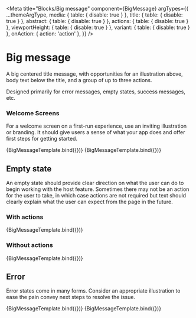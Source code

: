 
<Meta
  title="Blocks/Big message"
  component={BigMessage}
  argTypes={{
    ...themeArgType,
    media: { table: { disable: true } },
    title: { table: { disable: true } },
    abstract: { table: { disable: true } },
    actions: { table: { disable: true } },
    viewportHeight: { table: { disable: true } },
    variant: { table: { disable: true } },
    onAction: { action: 'action' },
  }}
/>


# Big message

A big centered title message, with opportunities for an illustration above, body text below the title, and a group of up to three actions.

Designed primarily for error messages, empty states, success messages, etc.

### Welcome Screens

For a welcome screen on a first-run experience, use an inviting illustration or branding. It should give users a sense of what your app does and offer first steps for getting started.

<Canvas withSource="none">
  <Story
    name="Welcome variant 1"
    args={{
      theme: 'light',
      media: { label: 'Hello', illustration: 'hello' },
      title: [{ text: 'Welcome to Contoso! Your opinion counts.' }],
      abstract: [
        { text: 'Contoso is your tool to create, take, and manage polls.' },
      ],
      actions: {
        primary: { actionId: 'a1', label: 'Sign in' },
        secondary: { actionId: 'a2', label: 'Sign up' },
        tertiary: { actionId: 'a3', label: 'Learn more about Contoso' },
      },
    }}
  >
    {BigMessageTemplate.bind({})}
  </Story>
</Canvas>

<ArgsTable story="Welcome variant 1" />

<Canvas withSource="none">
  <Story
    name="Welcome variant 2"
    args={{
      theme: 'light',
      media: { label: 'Hello', illustration: 'hello' },
      title: [{ text: 'Welcome to your workspace, Daniela' }],
      abstract: [
        {
          text: 'Access all your boards for photos, files, and tasks from a single place.',
        },
      ],
      actions: {
        primary: {
          actionId: 'a1',
          label: 'Create a board',
          icon: 'add',
        },
        secondary: {
          actionId: 'a2',
          label: 'Find an existing board',
          icon: 'search',
        },
      },
    }}
  >
    {BigMessageTemplate.bind({})}
  </Story>
</Canvas>

<ArgsTable story="Welcome variant 2" />

## Empty state

An empty state should provide clear direction on what the user can do to begin working with the host feature. Sometimes there may not be an action for the user to take, in which case actions are not required but text should clearly explain what the user can expect from the page in the future.

### With actions

<Canvas withSource="none">
  <Story
    name="Empty with Actions"
    args={{
      theme: 'light',
      media: { label: 'Empty', illustration: 'empty' },
      actions: {
        primary: {
          actionId: 'a1',
          label: 'Create a task',
          icon: 'add',
        },
        secondary: {
          actionId: 'a2',
          label: 'Find an existing task',
          icon: 'search',
        },
      },
    }}
  >
    {BigMessageTemplate.bind({})}
  </Story>
</Canvas>

<ArgsTable story="Empty with Actions" />

### Without actions

<Canvas withSource="none">
  <Story
    name="Empty"
    args={{
      theme: 'light',
      media: { label: 'Empty', illustration: 'empty' },
      title: [{ text: "Once you're assigned a task, you'll find it here" }],
      abstract: [{ text: 'Until then, enjoy your time off.' }],
    }}
  >
    {BigMessageTemplate.bind({})}
  </Story>
</Canvas>

<ArgsTable story="Empty" />

## Error

Error states come in many forms. Consider an appropriate illustration to ease the pain convey next steps to resolve the issue.

<Canvas withSource="none">
  <Story
    name="Error"
    args={{
      theme: 'light',
      media: { label: 'Error', illustration: 'error' },
      title: [{ text: 'Something went wrong' }],
      actions: {
        secondary: {
          actionId: 'a1',
          label: 'Go back',
          icon: 'arrow_left',
        },
        tertiary: {
          actionId: 'a2',
          label: 'Try again',
          icon: 'arrow_counterclockwise',
        },
      },
    }}
  >
    {BigMessageTemplate.bind({})}
  </Story>
</Canvas>

<ArgsTable story="Error" />

<Canvas withSource="none">
  <Story
    name="Error without illustration"
    args={{
      theme: 'light',
      title: [{ text: 'Something went wrong' }],
      abstract: [
        {
          text: 'Try searching with common words or checking for spelling errors',
        },
      ],
    }}
  >
    {BigMessageTemplate.bind({})}
  </Story>
</Canvas>

<ArgsTable story="Error without illustration" />
